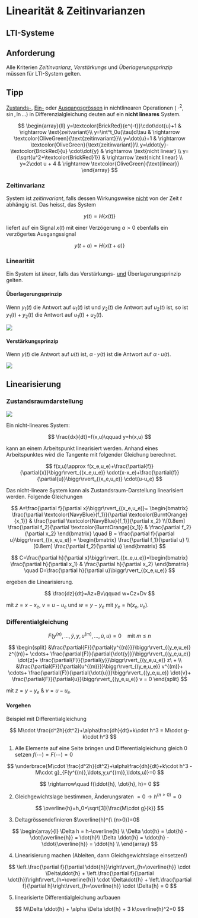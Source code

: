 # Linearität & Zeitinvarianzen

## LTI-Systeme

::: callout-important
## Anforderung

Alle Kriterien *Zeitinvarianz*, *Verstärkungs* und *Überlagerungsprinzip* müssen für LTI-System gelten.
:::

::: callout-tip
## Tipp

[Zustands-]{.underline}, [Ein-]{.underline} oder [Ausgangsgrössen]{.underline} in nichtlinearen Operationen ( $\cdot^2,\sin,\ln\ldots$) in Differenzialgleichung deuten auf ein **nicht lineares** System.

$$ \begin{array}{ll} y=\textcolor{BrickRed}{e^{-t}}\cdot\dot{u}+1 & \rightarrow \text{zeitvariant}\\ y=\int^t_0u(\tau)d\tau & \rightarrow \textcolor{OliveGreen}{\text{zeitinvariant}}\\ y=\dot{u}+1 & \rightarrow \textcolor{OliveGreen}{\text{zeitinvariant}}\\ y=\ddot{y}-\textcolor{BrickRed}{u} \cdot\dot{y} & \rightarrow \text{nicht linear} \\ y={\sqrt{u^2+\textcolor{BrickRed}1}} & \rightarrow \text{nicht linear} \\ y=2\cdot u + 4 & \rightarrow \textcolor{OliveGreen}{\text{linear}} \end{array} $$
:::

### Zeitinvarianz

System ist *zeitinvariant*, falls dessen Wirkungsweise [nicht]{.underline} von der Zeit $t$ abhängig ist. Das heisst, das System

$$ y(t) = H\{x(t)\} $$

liefert auf ein Signal $x(t)$ mit einer Verzögerung $a>0$ ebenfalls ein verzögertes Ausgangssignal

$$ y(t+a)=H\{x(t+a)\} $$

### Linearität

Ein System ist *linear*, falls das Verstärkungs- [und]{.underline} Überlagerungsprinzip gelten.

#### Überlagerungsprinzip

Wenn $y_1(t)$ die Antwort auf $u_1(t)$ ist und $y_2(t)$ die Antwort auf $u_2(t)$ ist, so ist $y_1(t) + y_2(t)$ die Antwort auf $u_1(t) + u_2(t)$.

![](images/%C3%BCberlagerungsprinzip.png){fig-align="center"}

#### Verstärkungsprinzip

Wenn $y(t)$ die Antwort auf $u(t)$ ist, $\alpha\cdot y(t)$ ist die Antwort auf $\alpha\cdot u(t)$.

![](images/verst%C3%A4rkungsprinzip.png){fig-align="center"}

## Linearisierung

### Zustandsraumdarstellung

```{=latex}
\begin{tikzpicture}

\node (ueStart) at (-1,0) {};
\node (uStart) at (-1,-2) {};
\node (yEnd) at (6,-2) {};
\node[dot] (uDot) at (0,0) {};
\node[box] (nonlinearBox) at (2.5,0) {$\begin{matrix}\frac{dx}{dt} = f(x_e,u_e) = 0 \\y_e=h(x_e,u_e)\end{matrix}$};
\node[sum] (sumWY)  at (5,-2) {+};
\node[sum] (sumUUe) at (0,-2) {+};
\node[box] (linearBox) at (2.5,-2) {$\begin{matrix}\frac{dz}{dt} = Az+Bv \\w = Cz + Dv\end{matrix}$};
\draw  (ueStart) -- node[above left]{$u_e$} (uDot);
\draw[-{>[scale=1.5]}] (uDot) -- (nonlinearBox);
\draw[-{>[scale=1.5]}] (uDot) -- node[below=0.55cm, left]{$-$} (sumUUe);
\draw[-{>[scale=1.5]}] (uStart) -- node[above left]{$u$} (sumUUe);
\draw[-{>[scale=1.5]}] (sumUUe) -- node[above]{$v$} (linearBox);
\draw[-{>[scale=1.5]}] (nonlinearBox) -| node[above left]{$y_e$} node[below=1.5cm, left]{$+$} (sumWY);
\draw[-{>[scale=1.5]}] (linearBox) -- node[above]{$w$} (sumWY);
\draw[-{>[scale=1.5]}] (sumWY) -- node[right=0.3cm]{$y$} (yEnd);
\end{tikzpicture}
```
![](images/paste-3.png)

Ein nicht-lineares System:

$$
\frac{dx}{dt}=f(x,u)\qquad y=h(x,u)
$$

kann an einem Arbeitspunkt linearisiert werden. Anhand eines Arbeitspunktes wird die Tangente mit folgender Gleichung berechnet.

$$
f(x,u)\approx f(x_e,u_e)+\frac{\partial{f}}{\partial{x}}\biggr\rvert_{(x_e,u_e)} \cdot(x-x_e)+\frac{\partial{f}}{\partial{u}}\biggr\rvert_{(x_e,u_e)} \cdot(u-u_e)
$$

Das nicht-lineare System kann als Zustandsraum-Darstellung linearisiert werden. Folgende Gleichungen

$$
A=\frac{\partial f}{\partial x}\biggr\rvert_{(x_e,u_e)}=
\begin{bmatrix}
\frac{\partial \textcolor{NavyBlue}{f_1}}{\partial \textcolor{BurntOrange}{x_1}} &
\frac{\partial \textcolor{NavyBlue}{f_1}}{\partial x_2} \\[0.8em]
\frac{\partial f_2}{\partial \textcolor{BurntOrange}{x_1}} &
\frac{\partial f_2}{\partial x_2}
\end{bmatrix}
\quad B = \frac{\partial f}{\partial u}\biggr\rvert_{(x_e,u_e)} = \begin{bmatrix}
\frac{\partial f_1}{\partial u} \\[0.8em]
\frac{\partial f_2}{\partial u}
\end{bmatrix}
$$

$$
C=\frac{\partial h}{\partial x}\biggr\rvert_{(x_e,u_e)}=\begin{bmatrix}
\frac{\partial h}{\partial x_1} & \frac{\partial h}{\partial x_2}
\end{bmatrix}
\quad D=\frac{\partial h}{\partial u}\biggr\rvert_{(x_e,u_e)}
$$

ergeben die Linearisierung.

$$
\frac{dz}{dt}=Az+Bv\qquad w=Cz+Dv
$$

mit $z=x-x_e$, $v=u-u_e$ und $w=y-y_e$ mit $y_e=h(x_e,u_e)$.

### Differentialgleichung

$$
F(y^{(n)},\ldots,\dot{y},y,u^{(m)},\ldots,\dot{u},u)=0\quad\text{mit } m\leq n
$$

$$
\begin{split} 
&\frac{\partial{F}}{\partial{y^{(n)}}}\biggr\rvert_{(y_e,u_e)} z^{(n)}+ 
 \cdots+ 
 \frac{\partial{F}}{\partial{\dot{y}}}\biggr\rvert_{(y_e,u_e)} \dot{z}+ 
 \frac{\partial{F}}{\partial{y}}\biggr\rvert_{(y_e,u_e)} z\ + \\
&\frac{\partial{F}}{\partial{u^{(m)}}}\biggr\rvert_{(y_e,u_e)} v^{(m)}+
 \cdots+ 
 \frac{\partial{F}}{\partial{\dot{u}}}\biggr\rvert_{(y_e,u_e)} \dot{v}+
 \frac{\partial{F}}{\partial{u}}\biggr\rvert_{(y_e,u_e)} v = 0 
\end{split}
$$

mit $z=y-y_e$ & $v=u-u_e$.

::: callout-tip
#### Vorgehen

Beispiel mit Differentialgleichung

$$
M\cdot \frac{d^2h}{dt^2}+\alpha\frac{dh}{dt}+k\cdot h^3 = M\cdot g-k\cdot h^3
$$

`\small`{=latex}

1.  Alle Elemente auf eine Seite bringen und Differentialgleichung gleich $0$ setzen $f(\cdots)=F(\cdots)=0$

`\normalsize`{=latex}

$$
\underbrace{M\cdot \frac{d^2h}{dt^2}+\alpha\frac{dh}{dt}+k\cdot h^3 - M\cdot g}_{F(y^{(n)},\ldots,y,u^{(m)},\ldots,u)}=0
$$

$$
\rightarrow\quad f(\ddot{h}, \dot{h}, h)= 0
$$

`\small`{=latex}

2.  Gleichgewichtslage bestimmen, Änderungsraten $=0\rightarrow h^{(n>0)}=0$

`\normalsize`{=latex}

$$
\overline{h}=h_0=\sqrt[3]{\frac{M\cdot g}{k}}
$$

`\small`{=latex}

3.  Deltagrössendefinieren $\overline{h}^{\ (n>0)}=0$
`\normalsize`{=latex}


$$
\begin{array}{l}
\Delta h = h-\overline{h} \\
\Delta \dot{h} = \dot{h} - \dot{\overline{h}} = \dot{h}\\
\Delta \ddot{h} = \ddot{h} - \ddot{\overline{h}} = \ddot{h} \\
\end{array}
$$

`\small`{=latex}

4.  Linearisierung machen (Ableiten, dann Gleichgewichtslage einsetzen!)

`\normalsize`{=latex}

$$
\left.\frac{\partial f}{\partial \ddot{h}}\right\rvert_{h=\overline{h}} \cdot \Delta\ddot{h} + \left.\frac{\partial f}{\partial \dot{h}}\right\rvert_{h=\overline{h}} \cdot \Delta\dot{h} + \left.\frac{\partial f}{\partial h}\right\rvert_{h=\overline{h}} \cdot \Delta{h} = 0
$$

`\small`{=latex}

5. linearisierte Differentialgleichung aufbauen

`\normalsize`{=latex}

$$
M\Delta \ddot{h} + \alpha \Delta \dot{h} + 3 k\overline{h}^2=0
$$

:::